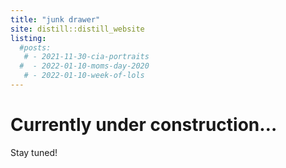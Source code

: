 ```yaml
---
title: "junk drawer"
site: distill::distill_website
listing: 
  #posts:
   # - 2021-11-30-cia-portraits
  #  - 2022-01-10-moms-day-2020
   # - 2022-01-10-week-of-lols
---
```

 
# Currently under construction... 
Stay tuned!